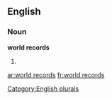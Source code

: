 
==English==

===Noun===
'''world records'''

# {{plural of|[[world record]]}}

[[Category:English plurals]]

[[ar:world records]]
[[fr:world records]]